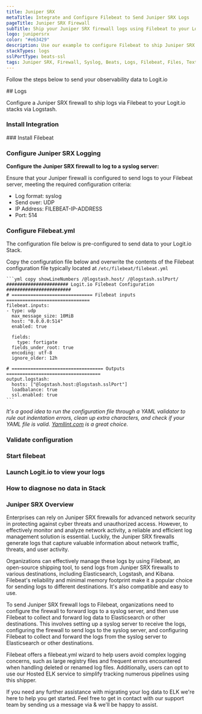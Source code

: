 ```yaml
---
title: Juniper SRX
metaTitle: Integrate and Configure Filebeat to Send Juniper SRX Logs
pageTitle: Juniper SRX Firewall
subTitle: Ship your Juniper SRX firewall logs using Filebeat to your Logit.io Stack
logo: junipersrx
color: "#e63429"
description: Use our example to configure Filebeat to ship Juniper SRX firewall logs to Logit.io. Configure Filebeat to send Juniper SRX logs to Logstash or Elastic.
stackTypes: logs
sslPortType: beats-ssl
tags: Juniper SRX, Firewall, Syslog, Beats, Logs, Filebeat, Files, Text, Junipersrx
---
```


Follow the steps below to send your observability data to Logit.io

<Steps>
  ## Logs

  Configure a Juniper SRX firewall to ship logs via Filebeat to your Logit.io stacks via Logstash.
  
  ### Install Integration
  <InstallIntegration/>  
  ### Install Filebeat

  <InstallFilebeat />

  ### Configure Juniper SRX Logging

  __Configure the Juniper SRX firewall to log to a syslog server:__

  Ensure that your Juniper firewall is configured to send logs to your Filebeat server, meeting the required configuration criteria:

  * Log format: syslog
  * Send over: UDP
  * IP Address: FILEBEAT-IP-ADDRESS
  * Port: 514

  ### Configure Filebeat.yml

  The configuration file below is pre-configured to send data to your Logit.io Stack.

  Copy the configuration file below and overwrite the contents of the Filebeat configuration file typically located at `/etc/filebeat/filebeat.yml`

    ```yml copy showLineNumbers /@logstash.host/ /@logstash.sslPort/
    ####################### Logit.io Filebeat Configuration ########################
    # ============================== Filebeat inputs ===============================
    filebeat.inputs:
    - type: udp
      max_message_size: 10MiB
      host: "0.0.0.0:514"
      enabled: true

      fields:
        type: fortigate
      fields_under_root: true
      encoding: utf-8
      ignore_older: 12h

    # ================================== Outputs ===================================
    output.logstash:
      hosts: ["@logstash.host:@logstash.sslPort"]
      loadbalance: true
      ssl.enabled: true
    ```

  _It's a good idea to run the configuration file through a YAML validator to rule out indentation errors, clean up extra characters, and check if your YAML 
  file is valid. [Yamllint.com](https://yamllint.com) is a great choice._

  ### Validate configuration

  <ValidateBeat beatname="filebeat" />

  ### Start filebeat
  
  <StartFilebeat />

  ### Launch Logit.io to view your logs
  <LaunchStack utmMedium="logs" utmCampaign="junipersrx" source="Juniper_SRX" />

  ### How to diagnose no data in Stack

  <DiagnoseNoData />

</Steps>

### Juniper SRX Overview

Enterprises can rely on Juniper SRX firewalls for advanced network security in protecting against cyber threats and 
unauthorized access. However, to effectively monitor and analyze network activity, a reliable and efficient log management 
solution is essential. Luckily, the Juniper SRX firewalls generate logs that capture valuable information about network 
traffic, threats, and user activity.

Organizations can effectively manage these logs by using Filebeat, an open-source shipping tool, to send logs from Juniper 
SRX firewalls to various destinations, including Elasticsearch, Logstash, and Kibana. Filebeat's reliability and minimal 
memory footprint make it a popular choice for sending logs to different destinations. It's also compatible and easy to use.

To send Juniper SRX firewall logs to Filebeat, organizations need to configure the firewall to forward logs to a syslog 
server, and then use Filebeat to collect and forward log data to Elasticsearch or other destinations. This involves 
setting up a syslog server to receive the logs, configuring the firewall to send logs to the syslog server, and configuring 
Filebeat to collect and forward the logs from the syslog server to Elasticsearch or other destinations.

Filebeat offers a filebeat.yml wizard to help users avoid complex logging concerns, such as large registry files and 
frequent errors encountered when handling deleted or renamed log files. Additionally, users can opt to use our Hosted ELK 
service to simplify tracking numerous pipelines using this shipper.

If you need any further assistance with migrating your log data to ELK we're here to help you get started. Feel free to 
get in contact with our support team by sending us a message via <IntercomButton text="live chat" /> & we'll be happy to 
assist.